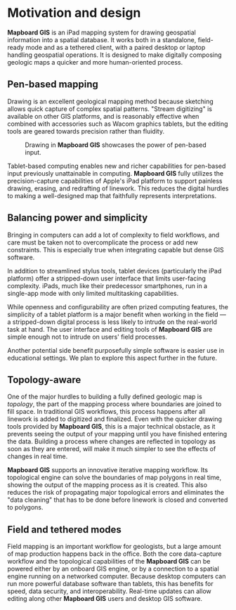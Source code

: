 
# Motivation and design

**Mapboard GIS** is an iPad mapping system for drawing geospatial
information into a spatial database. It works both in a standalone,
field-ready mode and as a tethered client, with a paired desktop or
laptop handling geospatial operations. It is designed to make
digitally composing geologic maps a quicker and more human-oriented process.

## Pen-based mapping

Drawing is an excellent geological mapping method because sketching allows
quick capture of complex spatial patterns. "Stream digitizing" is available
on other GIS platforms, and is reasonably effective when combined with
accessories such as Wacom graphics tablets, but the editing tools are geared
towards precision rather than fluidity.

<Figure src="/docs/line-drawing.mp4" width={450} className="full">
  Drawing in <strong>Mapboard GIS</strong> showcases the power of pen-based input.
</Figure>


Tablet-based computing enables new and richer capabilities for pen-based
input previously unattainable in computing.
**Mapboard GIS** fully utilizes the precision-capture capabilities of Apple's
iPad platform
to support painless drawing, erasing, and redrafting of linework. This
reduces the digital hurdles to making a well-designed map that faithfully
represents interpretations.

## Balancing power and simplicity

Bringing in computers can add a lot of complexity to field workflows, and
care must be taken not to overcomplicate the process or add new constraints.
This is especially true when integrating capable but dense GIS software.

In addition to streamlined stylus tools, tablet devices (particularly the
iPad platform) offer a stripped-down user interface that limits user-facing
complexity. iPads, much like their predecessor smartphones, run in a
single-app mode with only limited multitasking capabilities.

While openness and configurability are often prized computing features,
the simplicity of a tablet platform is a major benefit when
working in the field — a stripped-down digital process is less likely to
intrude on the real-world task at hand. The user interface and editing tools
of **Mapboard GIS** are simple enough not to intrude on users' field
processes.

Another potential side benefit purposefully simple software is easier use in
educational settings. We plan to explore this aspect further in the future.

## Topology-aware

One of the major hurdles to building a fully defined geologic map is *topology*, the
part of the mapping process where boundaries are joined to fill space. In traditional
GIS workflows, this process happens after all linework is added to digitized and finalized.
Even with the quicker drawing tools provided by **Mapboard GIS**, this is a major technical
obstacle, as it prevents seeing the output of your mapping until you have finished entering
the data. Building a process where changes are reflected in topology as soon
as they are entered, will make it much simpler to see the effects of changes in real time.

**Mapboard GIS** supports an innovative iterative mapping workflow. Its topological
engine can solve the boundaries of map polygons in real time, showing the output of the
mapping process as it is created. This also reduces the risk of propagating major topological
errors and eliminates the "data cleaning" that has to be done before
linework is closed and converted to polygons.

## Field and tethered modes

Field mapping is an important workflow for geologists, but a large amount of
map production happens back in the office. Both the core data-capture
workflow and the topological capabilities of the **Mapboard GIS** can be
powered either by an onboard GIS engine, or by a connection to a spatial
engine running on a networked computer. Because desktop computers can run
more powerful database software than tablets, this has benefits for speed,
data security, and interoperability. Real-time updates can allow editing
along other **Mapboard GIS** users and desktop GIS software.

<!--

## Building new interactions.

Somewhat weirdly for a geoscientist, my senior year of college, I took
a class on **INLS 318: Human-Computer Interaction**. This course made a
huge impression on me. Frustrations we have with digital processes are
often just boil down to poorly designed interfaces between user and machine. 

Now when I see an imperfect digital process,
I have the urge to examine the process and try to find a better way.
Mapping is ripe for this kind of disruption — researchers' capabilities
are being limited by over-proscriptive computer systems, and much of the
problem is at the human-computer interface.

Now, I've elegantly solved my problem. So we've reached the second phase
of this exercise, where I see if this change in approach can transform
others' workflows as much as it has improved mine.

Field geological mapping can be a data-management headache, and capturing high-quality geospatial
information over a large mapping project is tricky.
**Mapboard GIS** allows quick and natural capture of mapping data
into user-defined line and polygon
types using the Apple Pencil, with a process flow comparable to working atop a
paper map. Data are saved to an industry-standard open-source spatial database:
_Spatialite_ in "field" mode or _PostGIS_ a on networked server in "tethered" mode.
Both of these data collections can be opened by standard **QGIS** or **ArcGIS**
desktop GIS software (ArcGIS can only connect to PostGIS in read-only mode); the PostGIS
backend additionally supports advanced collaborative mapping.

Custom tile layers including `MBTiles` files can be loaded
for field-accessible basemaps. Multiple projects can be managed on the same device
and shared with other devices. Mapping can be done in arbitrary spatial reference
systems.


## Does it replace a GIS system?

As its full name implies, Mapboard internally uses a sophisticated GIS system,
but it is not a fully realized system for managing geospatial data.

It prioritizes simple input over a fully realized set of tools. It also does not
have a system for managing feature attributes.

## Why?

Geologic maps are beautiful.

-->
